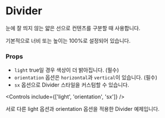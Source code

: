 
<Meta of={DividerStories} />

# Divider

눈에 잘 띄지 않는 얇은 선으로 컨텐츠를 구분할 때 사용합니다.

기본적으로 너비 또는 높이는 100%로 설정되어 있습니다.

### Props
- `light` true일 경우 색상이 더 밝아집니다. (필수)
- `orientation` 옵션은 `horizontal`과 `vertical`이 있습니다. (필수)
- `sx` 옵션으로 Divider 스타일을 커스텀할 수 있습니다.

<Canvas of={DividerStories.Default} />

<Controls include={['light', 'orientation', 'sx']} />

서로 다른 light 옵션과 orientation 옵션을 적용한 Divider 예제입니다.

<Canvas>
  <Story of={DividerStories.DividerColor100AndHorizontal} />
  <Story of={DividerStories.DividerColor100AndVertical} />

  <Story of={DividerStories.DividerColor200AndHorizontal} />
  <Story of={DividerStories.DividerColor200AndVertical} />
</Canvas>
